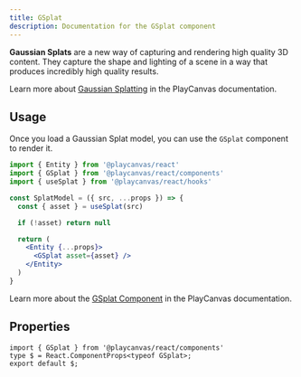 ```yaml
---
title: GSplat
description: Documentation for the GSplat component
---
```


**Gaussian Splats** are a new way of capturing and rendering high quality 3D content. They capture the shape and lighting of a scene in a way that produces incredibly high quality results.

Learn more about [Gaussian Splatting](/user-manual/gaussian-splatting/) in the PlayCanvas documentation.

## Usage

Once you load a Gaussian Splat model, you can use the `GSplat` component to render it.

```jsx copy
import { Entity } from '@playcanvas/react'
import { GSplat } from '@playcanvas/react/components'
import { useSplat } from '@playcanvas/react/hooks'

const SplatModel = ({ src, ...props }) => {
  const { asset } = useSplat(src)

  if (!asset) return null

  return (
    <Entity {...props}>
      <GSplat asset={asset} />
    </Entity>
  )
}
```

Learn more about the [GSplat Component](https://api.playcanvas.com/engine/classes/GSplatComponent.html) in the PlayCanvas documentation.

## Properties

```tsx asTypedoc
import { GSplat } from '@playcanvas/react/components'
type $ = React.ComponentProps<typeof GSplat>;
export default $;
```
